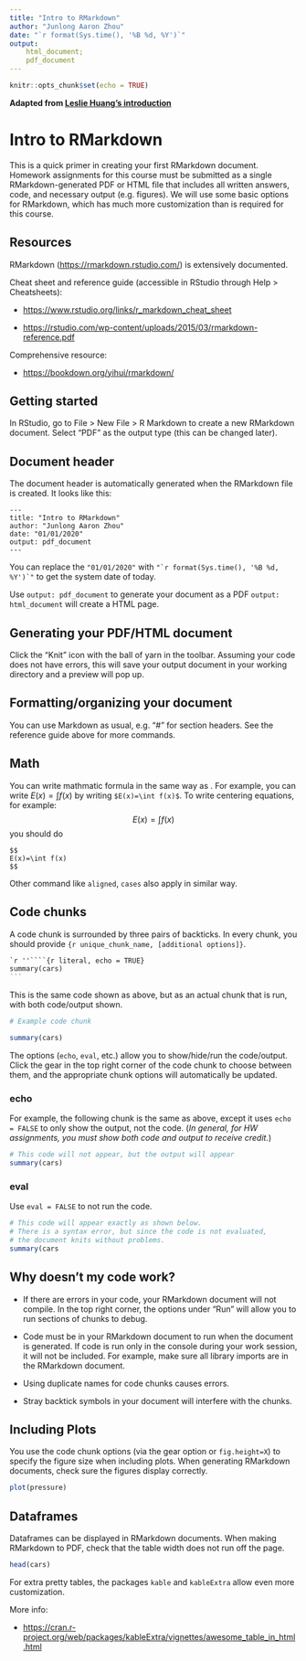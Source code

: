 ```yaml
---
title: "Intro to RMarkdown"
author: "Junlong Aaron Zhou"
date: "`r format(Sys.time(), '%B %d, %Y')`"
output: 
    html_document;
    pdf_document
---
```


```r
knitr::opts_chunk$set(echo = TRUE)
```

**Adapted from [Leslie Huang's introduction](https://github.com/leslie-huang/TextasDataLabSpring2020/tree/master/RMarkdown_Basics)**

# Intro to RMarkdown

This is a quick primer in creating your first RMarkdown document. Homework assignments for this course must be submitted as a single RMarkdown-generated PDF or HTML file that includes all written answers, code, and necessary output (e.g. figures). We will use some basic options for RMarkdown, which has much more customization than is required for this course.

## Resources

RMarkdown ([https://rmarkdown.rstudio.com/](https://rmarkdown.rstudio.com/)) is extensively documented.


Cheat sheet and reference guide (accessible in RStudio through Help > Cheatsheets): 

- [https://www.rstudio.org/links/r_markdown_cheat_sheet](https://www.rstudio.org/links/r_markdown_cheat_sheet)

- [https://rstudio.com/wp-content/uploads/2015/03/rmarkdown-reference.pdf](https://rstudio.com/wp-content/uploads/2015/03/rmarkdown-reference.pdf)

Comprehensive resource:

- [https://bookdown.org/yihui/rmarkdown/](https://bookdown.org/yihui/rmarkdown/)


## Getting started

In RStudio, go to File > New File > R Markdown to create a new RMarkdown document. Select "PDF" as the output type (this can be changed later).

## Document header

The document header is automatically generated when the RMarkdown file is created. It looks like this:

```
---
title: "Intro to RMarkdown"
author: "Junlong Aaron Zhou"
date: "01/01/2020"
output: pdf_document
---
```

You can replace the ``"01/01/2020"`` with ``"`r format(Sys.time(), '%B %d, %Y')`"`` to get the system date of today.

Use ``output: pdf_document`` to generate your document as a PDF ``output: html_document`` will create a HTML page.

## Generating your PDF/HTML document

Click the "Knit" icon with the ball of yarn in the toolbar. Assuming your code does not have errors, this will save your output document in your working directory and a preview will pop up.

## Formatting/organizing your document

You can use Markdown as usual, e.g. "#" for section headers. See the reference guide above for more commands.

## Math

You can write mathmatic formula in the same way as \LaTeX.  For example, you can write $E(x)=\int f(x)$ by writing ``$E(x)=\int f(x)$``. To write centering equations, for example:
$$
E(x)=\int f(x)
$$
you should do
```
$$
E(x)=\int f(x)
$$
```

Other command like ``aligned``, ``cases`` also apply in similar way.

## Code chunks

A code chunk is surrounded by three pairs of backticks. In every chunk, you should provide ``{r unique_chunk_name, [additional options]}``.

````markdown
`r ''````{r literal, echo = TRUE}
summary(cars)
```
````

This is the same code shown as above, but as an actual chunk that is run, with both code/output shown.

```r
# Example code chunk

summary(cars)
```

The options (`echo`, `eval`, etc.) allow you to show/hide/run the code/output. Click the gear in the top right corner of the code chunk to choose between them, and the appropriate chunk options will automatically be updated.

### echo

For example, the following chunk is the same as above, except it uses `echo = FALSE` to only show the output, not the code. (_In general, for HW assignments, you must show both code and output to receive credit._)

```r
# This code will not appear, but the output will appear
summary(cars)
```

### eval

Use `eval = FALSE` to not run the code.

```r
# This code will appear exactly as shown below. 
# There is a syntax error, but since the code is not evaluated, 
# the document knits without problems.
summary(cars
```

## Why doesn't my code work?

- If there are errors in your code, your RMarkdown document will not compile. In the top right corner, the options under "Run" will allow you to run sections of chunks to debug.

- Code must be in your RMarkdown document to run when the document is generated. If code is run only in the console during your work session, it will not be included. For example, make sure all library imports are in the RMarkdown document.

- Using duplicate names for code chunks causes errors.

- Stray backtick symbols in your document will interfere with the chunks.

## Including Plots

You use the code chunk options (via the gear option or `fig.height=X`) to specify the figure size when including plots. When generating RMarkdown documents, check sure the figures display correctly.

```r
plot(pressure)
```

## Dataframes

Dataframes can be displayed in RMarkdown documents. When making RMarkdown to PDF, check that the table width does not run off the page.

```r
head(cars)
```

For extra pretty tables, the packages ``kable`` and ``kableExtra`` allow even more customization.

More info: 

- [https://cran.r-project.org/web/packages/kableExtra/vignettes/awesome_table_in_html.html](https://cran.r-project.org/web/packages/kableExtra/vignettes/awesome_table_in_html.html)

